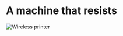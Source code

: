 # A machine that resists

![Wireless printer](https://pub-7a1a0d6fb190461bb89ab01b79d28648.r2.dev/2024-09-12_usm_journal.png)
